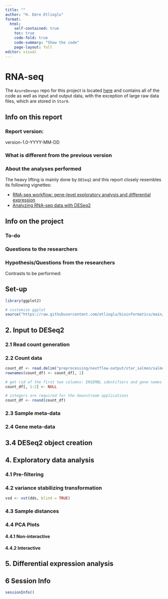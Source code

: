 ```yaml
---
title: ""
author: "H. Emre Etlioglu"
format:
  html:
    self-contained: true
    toc: true
    code-fold: true
    code-summary: "Show the code"
    page-layout: full
editor: visual
---
```


# RNA-seq

The `AzureDevops` repo for this project is located [here](lin-to-the-git-repo) and contains all of the code as well as input and output data, with the exception of large raw data files, which are stored in `Stor9`.

## Info on this report

### Report version:

version-1.0-YYYY-MM-DD

### What is different from the previous version

### About the analyses performed

The heavy lifting is mainly done by `DESeq2` and this report closely resembles its following vignettes:

-   [RNA-seq workflow: gene-level exploratory analysis and differential expression](http://master.bioconductor.org/packages/release/workflows/vignettes/rnaseqGene/inst/doc/rnaseqGene.html)
-   [Analyzing RNA-seq data with DESeq2](https://bioconductor.org/packages/release/bioc/vignettes/DESeq2/inst/doc/DESeq2.html)

## Info on the project

### To-do

### Questions to the researchers

### Hypothesis/Questions from the researchers

Contrasts to be performed:

## Set-up

```r

library(ggplot2)

# customize ggplot
source("https://raw.githubusercontent.com/etlioglu/bioinformatics/main/templates/customize-ggplot.r")
```

## 2. Input to DESeq2

### 2.1 Read count generation

### 2.2 Count data

```r

count_df <- read.delim("preprocessing/nextflow-output/star_salmon/salmon.merged.gene_counts_length_scaled.tsv")
rownames(count_df) <- count_df[, 1]

# get rid of the first two columns: ENSEMBL identifiers and gene names
count_df[, 1:2] <- NULL

# integers are required for the downstream applications
count_df <- round(count_df)
```

### 2.3 Sample meta-data

### 2.4 Gene meta-data

## 3.4 DESeq2 object creation

## 4. Exploratory data analysis

### 4.1 Pre-filtering

### 4.2 variance stabilizing transformation

```r

vsd <- vst(dds, blind = TRUE)
```

### 4.3 Sample distances

### 4.4 PCA Plots

#### 4.4.1 Non-interactive

#### 4.4.2 Interactive

## 5. Differential expression analysis

## 6 Session Info

```r

sessionInfo()
```

